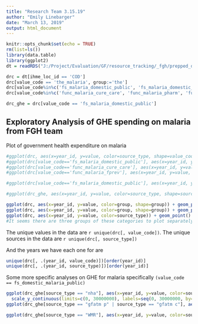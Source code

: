 ```yaml
---
title: "Research Team 3.15.19"
author: "Emily Linebarger"
date: "March 13, 2019"
output: html_document
---
```


```r
knitr::opts_chunk$set(echo = TRUE)
rm(list=ls())
library(data.table)
library(ggplot2)
dt = readRDS("J:/Project/Evaluation/GF/resource_tracking/_fgh/prepped_data/ghe_actuals_malaria.rds")

drc = dt[ihme_loc_id == 'COD']
drc[value_code == 'the_malaria', group:='the']
drc[value_code%in%c('fs_malaria_domestic_public', 'fs_malaria_domestic_private_oop', 'fs_malaria_domestic_private'), group:='fs_malaria']
drc[value_code%in%c('func_malaria_cure_care', 'func_malaria_pharm', 'func_malaria_prev', 'func_malaria_complement'), group:='func_malaria']

drc_ghe = drc[value_code == 'fs_malaria_domestic_public']
```

## Exploratory Analysis of GHE spending on malaria from FGH team 

Plot of government health expenditure on malaria 

```r

#ggplot(drc, aes(x=year_id, y=value, color=source_type, shape=value_code)) + geom_point() + theme_bw() + labs(x="Year", y="USD", title = "Government Health Expenditure on Malaria, DRC") + scale_y_continuous(limits=c(0, 30000000), labels=seq(0, 30000000, by=10000000))
#ggplot(drc[value_code=='fs_malaria_domestic_public'], aes(x=year_id, y=value, color=source_type, shape=source_type)) + geom_point() + theme_bw() + labs(x="Year", y="USD", title = "Domestic Public Spending on Malaria, DRC (fs_malaria_domestic_public)") + scale_y_continuous(limits=c(0, 30000000), labels=seq(0, 30000000, by=10000000))
#ggplot(drc[value_code=='func_malaria_cure_care'], aes(x=year_id, y=value, color=source_type, shape=source_type)) + geom_point() + theme_bw() + labs(x="Year", y="USD", title = "Domestic Public Spending on Malaria, DRC (func_malaria_cure_care)")
#ggplot(drc[value_code=='func_malaria_fprev'], aes(x=year_id, y=value, color=source_type, shape=source_type)) + geom_point() + theme_bw() + labs(x="Year", y="USD", title = "Domestic Public Spending on Malaria, DRC (func_malaria_prev)")

#ggplot(drc[value_code=='fs_malaria_domestic_public'], aes(x=year_id, y=value, color=source_type, shape=source_type)) + geom_point() + theme_bw() + labs(x="Year", y="USD", title = "Domestic Public Spending on Malaria, DRC (fs_malaria_domestic_public)") + geom_smooth(method="lm") + scale_y_continuous(limits=c(0, 30000000), labels=seq(0, 30000000, by=10000000))

#ggplot(drc_ghe, aes(x=year_id, y=value, color=source_type, shape=source_type)) + geom_point() + theme_bw() + labs(x="Year", y="USD", title = "Domestic Public Spending on Malaria, DRC (fs_malaria_domestic_public)") + scale_y_continuous(limits=c(0, 30000000), labels=seq(0, 30000000, by=10000000)) 

ggplot(drc, aes(x=year_id, y=value, color=group, shape=group)) + geom_point() + theme_bw() + labs(x="Year", y="USD", title = "Comparison of different data sources (FS, FUNC, and THE)") + geom_line()
ggplot(drc, aes(x=year_id, y=value, color=group, shape=group)) + geom_point() + theme_bw() + labs(x="Year", y="USD", title = "Comparison of different data sources (FS, FUNC, and THE) without trend line") 
ggplot(drc, aes(x=year_id, y=value, color=source_type)) + geom_point() + theme_bw() + labs(x="Year", y="USD", title = "Government Health Expenditure on Malaria, DRC") + facet_wrap(vars(group))
#It seems there are three groups of these categories to plot separately: the_malaria (on its own), the three fs_malaria variables and then the func_malaria variables. Could you just make a quick time series plot like the first one, facetted by those three groups (with scales=’free_y’). Might also help to connect the dots.


```

The unique values in the data are `r unique(drc[, value_code])`. 
The unique sources in the data are `r unique(drc[, source_type])`

And the years we have each one for are 
```r
unique(drc[, .(year_id, value_code)])[order(year_id)]
unique(drc[, .(year_id, source_type)])[order(year_id)]
```


Some more specific analyses on GHE for malaria specifically `(value_code == fs_domestic_malaria_public)`
```r

ggplot(drc_ghe[source_type == "nha"], aes(x=year_id, y=value, color=source_type, shape=source_type)) + geom_point() + theme_bw() + labs(x="Year", y="USD", title = "Domestic Public Spending on Malaria, NHAs only") + geom_smooth(method="lm") + 
  scale_y_continuous(limits=c(0, 30000000), labels=seq(0, 30000000, by=10000000))
ggplot(drc_ghe[source_type == "gfatm p" | source_type == "gfatm c"], aes(x=year_id, y=value, color=source_type, shape=source_type)) + geom_point() + theme_bw() + labs(x="Year", y="USD", title = "Domestic Public Spending on Malaria, Global Fund sources") + geom_smooth(method="lm") + scale_y_continuous(limits=c(0, 30000000), labels=seq(0, 30000000, by=10000000))

ggplot(drc_ghe[source_type == "WMR"], aes(x=year_id, y=value, color=source_type, shape=source_type)) + geom_point() + theme_bw() + labs(x="Year", y="USD", title = "Domestic Public Spending on Malaria, other data sources") + geom_smooth(method="lm") + scale_y_continuous(limits=c(0, 30000000), labels=seq(0, 30000000, by=10000000))



```